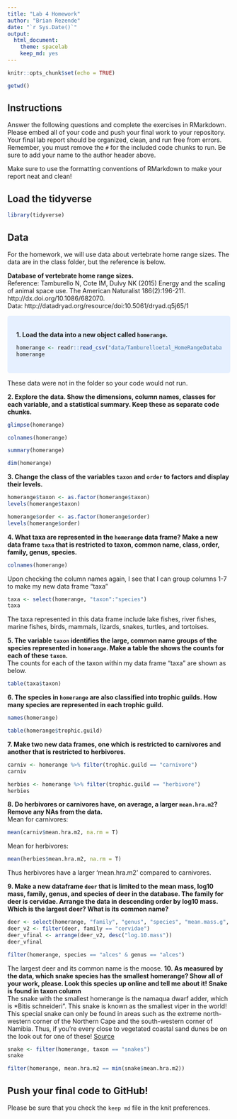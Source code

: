 ```yaml
---
title: "Lab 4 Homework"
author: "Brian Rezende"
date: "`r Sys.Date()`"
output:
  html_document: 
    theme: spacelab
    keep_md: yes
---
```


```r
knitr::opts_chunk$set(echo = TRUE)
```

```r
getwd()
```

## Instructions
Answer the following questions and complete the exercises in RMarkdown. Please embed all of your code and push your final work to your repository. Your final lab report should be organized, clean, and run free from errors. Remember, you must remove the `#` for the included code chunks to run. Be sure to add your name to the author header above.  

Make sure to use the formatting conventions of RMarkdown to make your report neat and clean!  

## Load the tidyverse
```r
library(tidyverse)
```

## Data
For the homework, we will use data about vertebrate home range sizes. The data are in the class folder, but the reference is below.  

**Database of vertebrate home range sizes.**  
Reference: Tamburello N, Cote IM, Dulvy NK (2015) Energy and the scaling of animal space use. The American Naturalist 186(2):196-211. http://dx.doi.org/10.1086/682070.  
Data: http://datadryad.org/resource/doi:10.5061/dryad.q5j65/1  

<style>
div.blue { background-color:#e6f0ff; border-radius: 5px; padding: 20px;}
</style>
<div class = "blue">
**1. Load the data into a new object called `homerange`.**
```r
homerange <- readr::read_csv("data/Tamburelloetal_HomeRangeDatabase.csv")
homerange
```
</div>

These data were not in the folder so your code would not run.  

**2. Explore the data. Show the dimensions, column names, classes for each variable, and a statistical summary. Keep these as separate code chunks.**  
```r
glimpse(homerange)
```

```r
colnames(homerange)
```

```r
summary(homerange)
```

```r
dim(homerange)
```
**3. Change the class of the variables `taxon` and `order` to factors and display their levels.**  
```r
homerange$taxon <- as.factor(homerange$taxon)
levels(homerange$taxon)
```
```r
homerange$order <- as.factor(homerange$order)
levels(homerange$order)
```
**4. What taxa are represented in the `homerange` data frame? Make a new data frame `taxa` that is restricted to taxon, common name, class, order, family, genus, species.**
```r
colnames(homerange)
```
Upon checking the column names again, I see that I can group columns 1-7 to make my new data frame "taxa"
```r
taxa <- select(homerange, "taxon":"species")
taxa
```
The taxa represented in this data frame include lake fishes, river fishes, marine fishes, birds, mammals, lizards, snakes, turtles, and tortoises. 

**5. The variable `taxon` identifies the large, common name groups of the species represented in `homerange`. Make a table the shows the counts for each of these `taxon`.**  
The counts for each of the taxon within my data frame "taxa" are shown as below. 
```r
table(taxa$taxon)
```

**6. The species in `homerange` are also classified into trophic guilds. How many species are represented in each trophic guild.**  
```r
names(homerange)
```
```r
table(homerange$trophic.guild)
```
**7. Make two new data frames, one which is restricted to carnivores and another that is restricted to herbivores.**  
```r
carniv <- homerange %>% filter(trophic.guild == "carnivore")
carniv
```
```r
herbies <- homerange %>% filter(trophic.guild == "herbivore")
herbies
```
**8. Do herbivores or carnivores have, on average, a larger `mean.hra.m2`? Remove any NAs from the data.**  
Mean for carnivores: 
```r
mean(carniv$mean.hra.m2, na.rm = T)
```
Mean for herbivores: 
```r
mean(herbies$mean.hra.m2, na.rm = T)
```

Thus herbivores have a larger 'mean.hra.m2' compared to carnivores. 

**9. Make a new dataframe `deer` that is limited to the mean mass, log10 mass, family, genus, and species of deer in the database. The family for deer is cervidae. Arrange the data in descending order by log10 mass. Which is the largest deer? What is its common name?**  
```r
deer <- select(homerange, "family", "genus", "species", "mean.mass.g", "log10.mass")
deer_v2 <- filter(deer, family == "cervidae")
deer_vfinal <- arrange(deer_v2, desc("log.10.mass"))
deer_vfinal
```
```r
filter(homerange, species == "alces" & genus == "alces")
```
The largest deer and its common name is the moose. 
**10. As measured by the data, which snake species has the smallest homerange? Show all of your work, please. Look this species up online and tell me about it!** **Snake is found in taxon column**    
The snake with the smallest homerange is the namaqua dwarf adder, which is *Bitis schneideri". This snake is known as the smallest viper in the world! This special snake can only be found in areas such as the extreme north-western corner of the Northern Cape and the south-western corner of Namibia. Thus, if you're every close to vegetated coastal sand dunes be on the look out for one of these! [Source](http://www.biodiversityexplorer.info/reptiles/squamata/serpentes/viperidae/bitis_schneideri.htm)
```r
snake <- filter(homerange, taxon == "snakes")
snake
```
```r
filter(homerange, mean.hra.m2 == min(snake$mean.hra.m2))
```

## Push your final code to GitHub!
Please be sure that you check the `keep md` file in the knit preferences.   